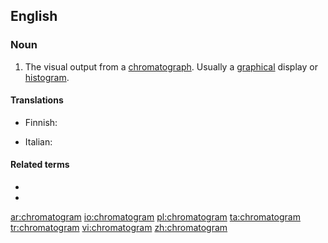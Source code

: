 ==English==

===Noun===
{{en-noun}}

# {{label|en|analytical chemistry}} The visual output from a [[chromatograph]]. Usually a [[graphical]] display or [[histogram]].

====Translations====
{{trans-top|the visual output from a chromatograph}}
* Finnish: {{t|fi|kromatogrammi}}
{{trans-mid}}
* Italian: {{t|it|cromatogramma|m}}
{{trans-bottom}}

====Related terms====
* {{l|en|chromatographic}}
* {{l|en|chromatography}}

[[ar:chromatogram]]
[[io:chromatogram]]
[[pl:chromatogram]]
[[ta:chromatogram]]
[[tr:chromatogram]]
[[vi:chromatogram]]
[[zh:chromatogram]]